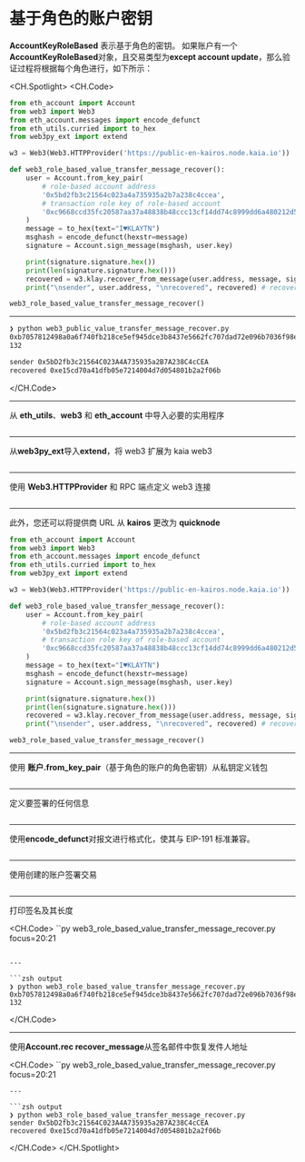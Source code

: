 # 基于角色的账户密钥

**AccountKeyRoleBased** 表示基于角色的密钥。 如果账户有一个**AccountKeyRoleBased**对象，且交易类型为**except account update**，那么验证过程将根据每个角色进行，如下所示：

<CH.Spotlight>
<CH.Code>

```py web3_role_based_value_transfer_message_recover.py
from eth_account import Account
from web3 import Web3
from eth_account.messages import encode_defunct
from eth_utils.curried import to_hex
from web3py_ext import extend

w3 = Web3(Web3.HTTPProvider('https://public-en-kairos.node.kaia.io'))

def web3_role_based_value_transfer_message_recover():
    user = Account.from_key_pair(
        # role-based account address
        '0x5bd2fb3c21564c023a4a735935a2b7a238c4ccea',
        # transaction role key of role-based account
        '0xc9668ccd35fc20587aa37a48838b48ccc13cf14dd74c8999dd6a480212d5f7ac'
    )
    message = to_hex(text="I♥KLAYTN")
    msghash = encode_defunct(hexstr=message)
    signature = Account.sign_message(msghash, user.key)

    print(signature.signature.hex())
    print(len(signature.signature.hex()))
    recovered = w3.klay.recover_from_message(user.address, message, signature.signature.hex(), "latest")
    print("\nsender", user.address, "\nrecovered", recovered) # recovered is an original address of the member key

web3_role_based_value_transfer_message_recover()
```

---

```zsh output
❯ python web3_public_value_transfer_message_recover.py
0xb7057812498a0a6f740fb218ce5ef945dce3b8437e5662fc707dad72e096b7036f98e96d48dd10de502a1d0ce0ae91e048357721dc7502a9aa2018561c06a97d1b
132

sender 0x5bD2fb3c21564C023A4A735935a2B7A238C4cCEA
recovered 0xe15cd70a41dfb05e7214004d7d054801b2a2f06b
```

</CH.Code>

---

从 **eth_utils**、**web3** 和 **eth_account** 中导入必要的实用程序

```py web3_role_based_value_transfer_message_recover.py focus=1:4

```

---

从**web3py_ext**导入**extend**，将 web3 扩展为 kaia web3

```py web3_role_based_value_transfer_message_recover.py focus=5

```

---

使用 **Web3.HTTPProvider** 和 RPC 端点定义 web3 连接

```py web3_role_based_value_transfer_message_recover.py focus=7

```

---

此外，您还可以将提供商 URL 从 **kairos** 更改为 **quicknode**

```py web3_role_based_value_transfer_message_recover.py focus=7
from eth_account import Account
from web3 import Web3
from eth_account.messages import encode_defunct
from eth_utils.curried import to_hex
from web3py_ext import extend

w3 = Web3(Web3.HTTPProvider('https://public-en-kairos.node.kaia.io'))

def web3_role_based_value_transfer_message_recover():
    user = Account.from_key_pair(
        # role-based account address
        '0x5bd2fb3c21564c023a4a735935a2b7a238c4ccea',
        # transaction role key of role-based account
        '0xc9668ccd35fc20587aa37a48838b48ccc13cf14dd74c8999dd6a480212d5f7ac'
    )
    message = to_hex(text="I♥KLAYTN")
    msghash = encode_defunct(hexstr=message)
    signature = Account.sign_message(msghash, user.key)

    print(signature.signature.hex())
    print(len(signature.signature.hex()))
    recovered = w3.klay.recover_from_message(user.address, message, signature.signature.hex(), "latest")
    print("\nsender", user.address, "\nrecovered", recovered) # recovered is an original address of the member key

web3_role_based_value_transfer_message_recover()
```

---

使用 **账户.from_key_pair**（基于角色的账户的角色密钥）从私钥定义钱包

```py web3_role_based_value_transfer_message_recover.py focus=10:13

```

---

定义要签署的任何信息

```py web3_role_based_value_transfer_message_recover.py focus=16

```

---

使用**encode_defunct**对报文进行格式化，使其与 EIP-191 标准兼容。

```py web3_role_based_value_transfer_message_recover.py focus=17

```

---

使用创建的账户签署交易

```py web3_role_based_value_transfer_message_recover.py focus=18

```

---

打印签名及其长度

<CH.Code>
``py web3_role_based_value_transfer_message_recover.py focus=20:21

````

---

```zsh output
❯ python web3_role_based_value_transfer_message_recover.py
0xb7057812498a0a6f740fb218ce5ef945dce3b8437e5662fc707dad72e096b7036f98e96d48dd10de502a1d0ce0ae91e048357721dc7502a9aa2018561c06a97d1b
132
````

</CH.Code>

---

使用**Account.rec recover_message**从签名邮件中恢复发件人地址

<CH.Code>
``py web3_role_based_value_transfer_message_recover.py focus=20:21

````
---

```zsh output
❯ python web3_role_based_value_transfer_message_recover.py
sender 0x5bD2fb3c21564C023A4A735935a2B7A238C4cCEA
recovered 0xe15cd70a41dfb05e7214004d7d054801b2a2f06b
````

</CH.Code>
</CH.Spotlight>
